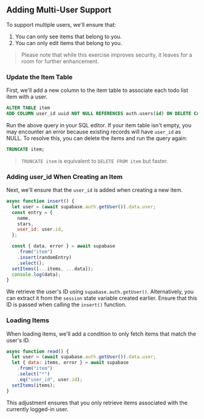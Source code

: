 ## Adding Multi-User Support

To support multiple users, we'll ensure that:

1. You can only see items that belong to you.
2. You can only edit items that belong to you.

> Please note that while this exercise improves security, it leaves for a room for further enhancement.

### Update the Item Table

First, we'll add a new column to the item table to associate each todo list item with a user.

```sql
ALTER TABLE item
ADD COLUMN user_id uuid NOT NULL REFERENCES auth.users(id) ON DELETE CASCADE;
```

Run the above query in your SQL editor. If your item table isn't empty, you may encounter an error because existing records will have `user_id` as NULL. To resolve this, you can delete the items and run the query again:

```sql
TRUNCATE item;
```

> `TRUNCATE item` is equivalent to `DELETE FROM item` but faster.

### Adding user_id When Creating an Item

Next, we'll ensure that the `user_id` is added when creating a new item.

```jsx {2,6}
async function insert() {
  let user = (await supabase.auth.getUser()).data.user;
  const entry = {
    name,
    stars,
    user_id: user.id,
  };

  const { data, error } = await supabase
    .from("item")
    .insert(randomEntry)
    .select();
  setItems([...items, ...data]);
  console.log(data);
}
```

We retrieve the user's ID using `supabase.auth.getUser()`. Alternatively, you can extract it from the `session` state variable created earlier. Ensure that this ID is passed when calling the `insert()` function.

### Loading Items

When loading items, we'll add a condition to only fetch items that match the user's ID.

```jsx {2,6}
async function read() {
  let user = (await supabase.auth.getUser()).data.user;
  let { data: items, error } = await supabase
    .from("item")
    .select("*")
    .eq("user_id", user.id);
  setItems(items);
}
```

This adjustment ensures that you only retrieve items associated with the currently logged-in user.